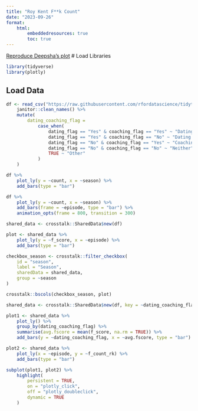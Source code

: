 ```yaml
---
title: "Roy Kent F**k Count"
date: "2023-09-26"
format:
    html:
        embeddedresources: true
        toc: true
---
```


[Reproduce Deepsha's plot](https://deepshamenghani.github.io/posit_plotly_crosstalk/#/but-first..-what-is-ted-lasso-and-who-is-roy-kent)
# Load Libraries
```r
library(tidyverse)
library(plotly)
```

## Load Data
```r
df <- read_csv("https://raw.githubusercontent.com/rfordatascience/tidytuesday/master/data/2023/2023-09-26/richmondway.csv") %>%
    janitor::clean_names() %>%
    mutate(
        dating_coaching_flag =
            case_when(
                dating_flag == "Yes" & coaching_flag == "Yes" ~ "Dating & Coaching",
                dating_flag == "Yes" & coaching_flag == "No" ~ "Dating only",
                dating_flag == "No" & coaching_flag == "Yes" ~ "Coaching only",
                dating_flag == "No" & coaching_flag == "No" ~ "Neither",
                TRUE ~ "Other"
            )
    )
```

```r
df %>%
    plot_ly(y = ~count, x = ~season) %>%
    add_bars(type = "bar")
```

```r
df %>%
    plot_ly(y = ~count, x = ~season) %>%
    add_bars(frame = ~episode, type = "bar") %>%
    animation_opts(frame = 800, transition = 300)
```

```r
shared_data <- crosstalk::SharedData$new(df)

plot <- shared_data %>%
    plot_ly(y = ~f_score, x = ~episode) %>%
    add_bars(type = "bar")

checkbox_season <- crosstalk::filter_checkbox(
    id = "season",
    label = "Season",
    sharedData = shared_data,
    group = ~season
)

crosstalk::bscols(checkbox_season, plot)
```

```r
shared_data <- crosstalk::SharedData$new(df, key = ~dating_coaching_flag)

plot1 <- shared_data %>%
    plot_ly() %>%
    group_by(dating_coaching_flag) %>%
    summarise(avg.fscore = mean(f_score, na.rm = TRUE)) %>%
    add_bars(y = ~dating_coaching_flag, x = ~avg.fscore, type = "bar")

plot2 <- shared_data %>%
    plot_ly(x = ~episode, y = ~f_count_rk) %>%
    add_bars(type = "bar")

subplot(plot1, plot2) %>%
    highlight(
        persistent = TRUE,
        on = "plotly_click",
        off = "plotly_doubleclick",
        dynamic = TRUE
    )
```